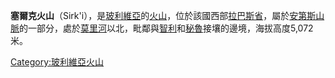 {{Coord|17|20|35|S|69|21|47|W|display=title}}

'''塞爾克火山'''（Sirk'i），是[[玻利維亞|玻利維亞]]的[[火山|火山]]，位於該國西部[[拉巴斯省_(玻利維亞)|拉巴斯省]]，屬於[[安第斯山脈|安第斯山脈]]的一部分，處於[[莫里河|莫里河]]以北，毗鄰與[[智利|智利]]和[[秘魯|秘魯]]接壤的邊境，海拔高度5,072米。

{{Bolivia-geo-stub}}
[[Category:玻利維亞火山|Category:玻利維亞火山]]